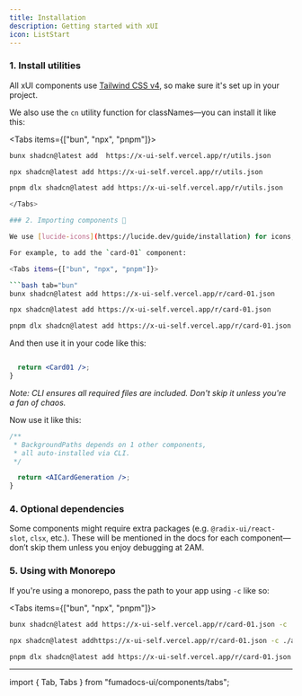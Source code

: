 ```yaml
---
title: Installation
description: Getting started with xUI
icon: ListStart
---
```


### 1. Install utilities

All xUI components use [Tailwind CSS v4](https://tailwindcss.com/docs/installation/framework-guides/nextjs), so make sure it's set up in your project.

We also use the `cn` utility function for classNames—you can install it like this:

<Tabs items={["bun", "npx", "pnpm"]}>

```bash tab="bun"
bunx shadcn@latest add  https://x-ui-self.vercel.app/r/utils.json
```

```bash tab="npx"
npx shadcn@latest add https://x-ui-self.vercel.app/r/utils.json
```

````bash tab="pnpm"
pnpm dlx shadcn@latest add https://x-ui-self.vercel.app/r/utils.json

</Tabs>

### 2. Importing components 🎉

We use [lucide-icons](https://lucide.dev/guide/installation) for icons, and most UI elements come from [shadcn/ui](https://ui.shadcn.com/). These will be handled automatically when using our CLI.

For example, to add the `card-01` component:

<Tabs items={["bun", "npx", "pnpm"]}>

```bash tab="bun"
bunx shadcn@latest add https://x-ui-self.vercel.app/r/card-01.json
````

```bash tab="npx"
npx shadcn@latest add https://x-ui-self.vercel.app/r/card-01.json
```

```bash tab="pnpm"
pnpm dlx shadcn@latest add https://x-ui-self.vercel.app/r/card-01.json
```

</Tabs>

And then use it in your code like this:

```jsx

  return <Card01 />;
}
```

_Note: CLI ensures all required files are included. Don't skip it unless you're a fan of chaos._

Now use it like this:

```jsx
/**
 * BackgroundPaths depends on 1 other components,
 * all auto-installed via CLI.
 */

  return <AICardGeneration />;
}
```

### 4. Optional dependencies

Some components might require extra packages (e.g. `@radix-ui/react-slot`, `clsx`, etc.). These will be mentioned in the docs for each component—don’t skip them unless you enjoy debugging at 2AM.

### 5. Using with Monorepo

If you're using a monorepo, pass the path to your app using `-c` like so:

<Tabs items={["bun", "npx", "pnpm"]}>

```bash tab="bun"
bunx shadcn@latest add https://x-ui-self.vercel.app/r/card-01.json -c ./apps/www
```

```bash tab="npx"
npx shadcn@latest addhttps://x-ui-self.vercel.app/r/card-01.json -c ./apps/www
```

```bash tab="pnpm"
pnpm dlx shadcn@latest add https://x-ui-self.vercel.app/r/card-01.json -c ./apps/www
```

</Tabs>

---

import { Tab, Tabs } from "fumadocs-ui/components/tabs";
